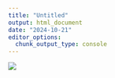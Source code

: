```yaml
---
title: "Untitled"
output: html_document
date: "2024-10-21"
editor_options: 
  chunk_output_type: console
---
```


![](../../4_other/Design.png)
